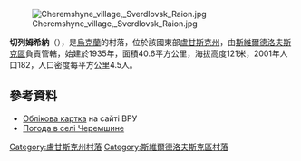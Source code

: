 [[Image:Cheremshyne_village,_Sverdlovsk_Raion.jpg|right]]

{{coord|48|9|54|N|39|51|23|E|scale:100000|display=title}}

'''切列姆希納'''（{{lang-uk|Черемшине}}），是[[烏克蘭|烏克蘭]]的村落，位於該國東部[[盧甘斯克州|盧甘斯克州]]，由[[斯維爾德洛夫斯克區|斯維爾德洛夫斯克區]]負責管轄，始建於1935年，面積40.6平方公里，海拔高度121米，2001年人口182，人口密度每平方公里4.5人。

==參考資料==
* [http://w1.c1.rada.gov.ua/pls/z7503/A005?rdat1=04.01.2014&rf7571=18591 Облікова картка] {{Wayback|url=http://w1.c1.rada.gov.ua/pls/z7503/A005?rdat1=04.01.2014&rf7571=18591 |date=20140104212730 }} на сайті ВРУ
* [http://weather.in.ua/ua/lyganskaja/28237 Погода в селі Черемшине] {{Wayback|url=http://weather.in.ua/ua/lyganskaja/28237 |date=20111220030753 }}

{{DEFAULTSORT:Черемшине}}
[[Category:盧甘斯克州村落|Category:盧甘斯克州村落]]
[[Category:斯維爾德洛夫斯克區村落|Category:斯維爾德洛夫斯克區村落]]


{{Luhansk-geo-stub}}